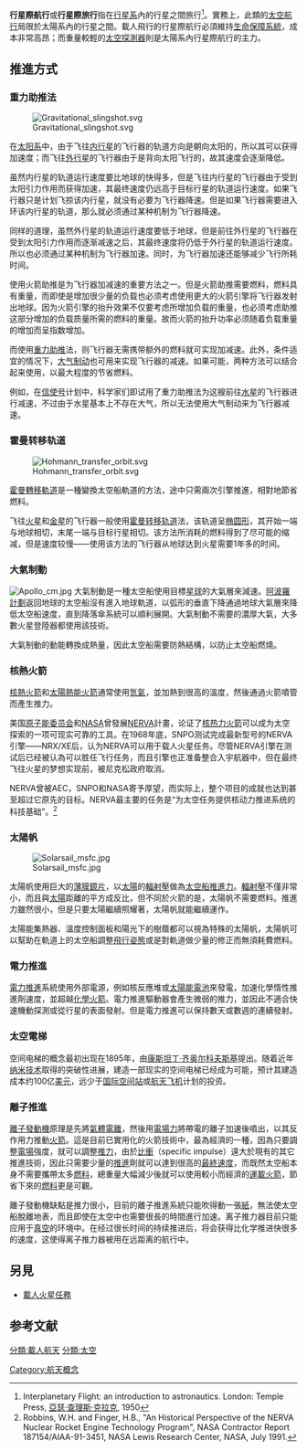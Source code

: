 {{Spaceflight sidebar}}'''行星際航行'''或'''行星際旅行'''指在[[行星系|行星系]]內的行星之間旅行<ref>Interplanetary Flight: an introduction to astronautics. London: Temple Press, [[亞瑟·查理斯·克拉克|亞瑟·查理斯·克拉克]], 1950</ref>。實務上，此類的[[航天|太空航行]]局限於太陽系內的行星之間。載人飛行的行星際航行必須維持[[生命保障系統|生命保障系統]]，成本非常高昂；而重量較輕的[[太空探測器|太空探測器]]則是太陽系內行星際航行的主力。

==推進方式==
===重力助推法===
{{main|重力助推}}

[[Image:Gravitational_slingshot.svg|thumb]]

在[[太阳系|太阳系]]中，由于飞往[[类地行星|内行星]]的飞行器的轨道方向是朝向太阳的，所以其可以获得加速度；而飞往[[外行星|外行星]]的飞行器由于是背向太阳飞行的，故其速度会逐渐降低。

虽然内行星的轨道运行速度要比地球的快得多，但是飞往内行星的飞行器由于受到太阳引力作用而获得加速，其最终速度仍远高于目标行星的轨道运行速度。如果飞行器只是计划飞掠该内行星，就没有必要为飞行器降速。但是如果飞行器需要进入环该内行星的轨道，那么就必须通过某种机制为飞行器降速。

同样的道理，虽然外行星的轨道运行速度要低于地球，但是前往外行星的飞行器在受到太阳引力作用而逐渐减速之后，其最终速度将仍低于外行星的轨道运行速度。所以也必须通过某种机制为飞行器加速。同时，为飞行器加速还能够减少飞行所耗时间。

使用火箭助推是为飞行器加减速的重要方法之一。但是火箭助推需要燃料，燃料具有重量，而即使是增加很少量的负载也必须考虑使用更大的火箭引擎将飞行器发射出地球。因为火箭引擎的抬升效果不仅要考虑所增加负载的重量，也必须考虑助推这部分增加的负载质量所需的燃料的重量。故而火箭的抬升功率必须随着负载重量的增加而呈指数增加。

而使用[[重力助推|重力助推]]法，则飞行器无需携带额外的燃料就可实现加减速。此外，条件适宜的情况下，[[大气制动|大气制动]]也可用来实现飞行器的减速。如果可能，两种方法可以结合起来使用，以最大程度的节省燃料。

例如，在[[信使号|信使号]]计划中，科学家们即试用了重力助推法为这艘前往[[水星|水星]]的飞行器进行减速，不过由于水星基本上不存在大气，所以无法使用大气制动来为飞行器减速。

===霍曼转移轨道===
[[File:Hohmann_transfer_orbit.svg|thumb]]

[[霍曼轉移軌道|霍曼轉移軌道]]是一種變換太空船軌道的方法，途中只需兩次引擎推進，相對地節省燃料。

飞往[[火星|火星]]和[[金星|金星]]的飞行器一般使用[[霍曼转移轨道|霍曼转移轨道]]法，该轨道呈[[椭圆形|椭圆形]]，其开始一端与地球相切，末尾一端与目标行星相切。该方法所消耗的燃料得到了尽可能的缩减，但是速度较慢——使用该方法的飞行器从地球达到火星需要1年多的时间。

===大氣制動===
[[File:Apollo_cm.jpg|thumb]]
{{main|大氣制動}}
大氣制動是一種太空船使用目標[[星球|星球]]的大氣層來減速。[[阿波羅計劃|阿波羅計劃]]返回地球的太空船沒有進入地球軌道，以弧形的垂直下降通過地球大氣層來降低太空船速度，直到降落傘系統可以順利展開。大氣制動不需要的濃厚大氣，大多數火星登陸器都使用該技術。

大氣制動的動能轉換成熱量，因此太空船需要防熱結構，以防止太空船燃燒。

===核熱火箭===
[[核熱火箭|核熱火箭]]和[[太陽熱能火箭|太陽熱能火箭]]通常使用[[氫氣|氫氣]]，並加熱到很高的溫度，然後通過火箭噴管而產生推力。

美国[[原子能委员会|原子能委员会]]和[[NASA|NASA]]曾發展[[NERVA|NERVA]]計畫，论证了[[核热力火箭|核热力火箭]]可以成为太空探索的一项可现实可靠的工具。在1968年底，SNPO测试完成最新型号的NERVA引擎——NRX/XE后，认为NERVA可以用于载人火星任务。尽管NERVA引擎在测试后已经被认為可以胜任飞行任务，而且引擎也正准备整合入宇航器中，但在最终飞往火星的梦想实现前，被尼克松政府取消。

NERVA曾被AEC，SNPO和NASA寄予厚望，而实际上，整个项目的成就也达到甚至超过它原先的目标。NERVA最主要的任务是“为太空任务提供核动力推进系统的科技基础”。<ref>Robbins, W.H. and Finger, H.B., "An Historical Perspective of the NERVA Nuclear Rocket Engine Technology Program", NASA Contractor Report 187154/AIAA-91-3451, NASA Lewis Research Center, NASA, July 1991.</ref>

===太陽帆===
[[File:Solarsail_msfc.jpg|thumb]]

太陽帆使用巨大的[[薄膜鏡片|薄膜鏡片]]，以[[太陽|太陽]]的[[輻射壓|輻射壓]]做為[[太空船|太空船]][[推進力|推進力]]。[[輻射壓|輻射壓]]不僅非常小，而且與[[太陽|太陽]]距離的平方成反比，但不同於火箭的是，太陽帆不需要燃料。推進力雖然很小，但是只要太陽繼續照耀著，太陽帆就能繼續運作。

太陽能集熱器、溫度控制面板和陽光下的樹蔭都可以視為特殊的太陽帆，太陽帆可以幫助在軌道上的太空船調整[[飛行姿態|飛行姿態]]或是對軌道做少量的修正而無須耗費燃料。

===電力推進===
[[電力推進|電力推進]]系統使用外部電源，例如核反應堆或[[太陽能電池|太陽能電池]]來發電，加速化學惰性推進劑速度，並超越[[化學火箭|化學火箭]]。電力推進驅動器會產生微弱的推力，並因此不適合快速機動探測或從行星的表面發射。但是電力推進可以保持數天或數週的連續發射。

===太空電梯===
空间电梯的概念最初出现在1895年，由[[康斯坦丁·齐奥尔科夫斯基|康斯坦丁·齐奥尔科夫斯基]]提出。随着近年[[纳米技术|纳米技术]]取得的突破性进展，建造一部现实的空间电梯已经成为可能，预计其建造成本约100亿[[美元|美元]]，远少于[[国际空间站|国际空间站]]或[[航天飞机|航天飞机]]计划的投资。

===離子推進===
[[離子發動機|離子發動機]]原理是先將[[氣體|氣體]][[電離|電離]]，然後用[[電場力|電場力]]將帶電的離子加速後噴出，以其反作用力推動[[火箭|火箭]]。這是目前已實用化的火箭技術中，最為經濟的一種，因為只要調整[[電場|電場]]強度，就可以調整[[推力|推力]]，由於[[比衝|比衝]]（specific impulse）遠大於現有的其它推進技術，因此只需要少量的[[推進|推進]]劑就可以達到很高的[[最終速度|最終速度]]，而既然太空船本身不需要攜帶太多[[燃料|燃料]]，總重量大幅減少後就可以使用較小而經濟的[[運載火箭|運載火箭]]，節省下來的[[燃料|燃料]]更是可觀。

離子發動機缺點是推力很小，目前的離子推進系統只能吹得動一張[[紙|紙]]，無法使太空船脫離地表，而且即使在太空中也需要很長的時間進行加速。离子推力器目前只能应用于[[真空|真空]]的环境中。在经过很长时间的持续推进后，将会获得比化学推进快很多的速度，这使得离子推力器被用在远距离的航行中。

== 另見 ==
* [[載人火星任務|載人火星任務]]

==参考文献==
{{reflist}}

{{航天}}
{{Authority control}}
[[分類:載人航天|分類:載人航天]]
[[分類:太空|分類:太空]]
[[Category:航天概念|Category:航天概念]]